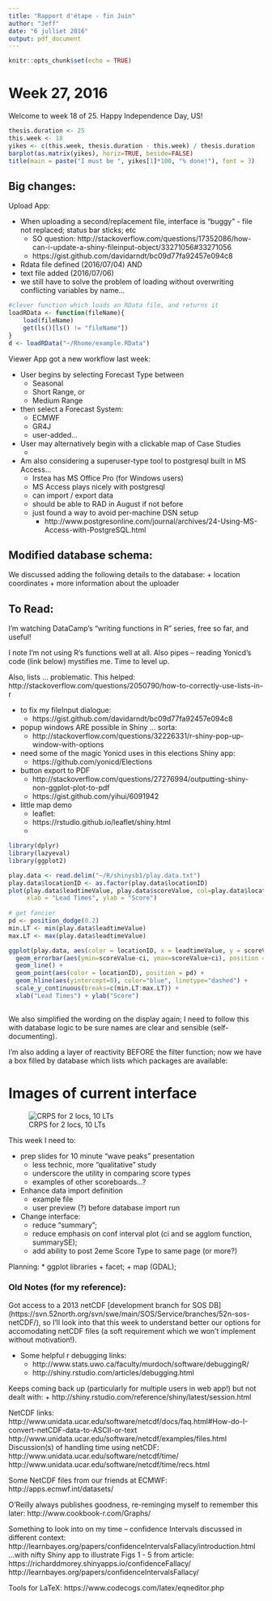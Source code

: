 ```yaml
---
title: "Rapport d'étape - fin Juin"
author: "Jeff"
date: "6 julliet 2016"
output: pdf_document
---
```


```r
knitr::opts_chunk$set(echo = TRUE)
```
# Week 27, 2016
Welcome to week 18 of 25. Happy Independence Day, US!

```r
thesis.duration <- 25
this.week <- 18
yikes <- c(this.week, thesis.duration - this.week) / thesis.duration
barplot(as.matrix(yikes), horiz=TRUE, beside=FALSE)
title(main = paste("I must be ", yikes[1]*100, "% done!"), font = 3)

```

## Big changes:

Upload App:

 * When uploading a second/replacement file, interface is "buggy" - file not replaced; status bar sticks; etc
    + SO question: http://stackoverflow.com/questions/17352086/how-can-i-update-a-shiny-fileinput-object/33271056#33271056
    + https://gist.github.com/davidarndt/bc09d77fa92457e094c8
 * Rdata file defined (2016/07/04) AND 
 * text file added (2016/07/06)
 * we still have to solve the problem of loading without overwriting conflicting variables by name...
 
```r
#clever function which loads an RData file, and returns it
loadRData <- function(fileName){
    load(fileName)
    get(ls()[ls() != "fileName"])
}
d <- loadRData("~/Rhome/example.RData")
```

Viewer App got a new workflow last week:

* User begins by selecting Forecast Type between
    + Seasonal
    + Short Range, or
    + Medium Range

* then select a Forecast System:
    + ECMWF
    + GR4J
    + user-added...
    
* User may alternatively begin with a clickable map of Case Studies
    + 
    

* Am also considering a superuser-type tool to postgresql built in MS Access...
    + Irstea has MS Office Pro (for Windows users)
    + MS Access plays nicely with postgresql
    + can import / export data
    + should be able to RAD in August if not before
    + just found a way to avoid per-machine DSN setup
        + http://www.postgresonline.com/journal/archives/24-Using-MS-Access-with-PostgreSQL.html
        
 

## Modified database schema:

We discussed adding the following details to the database:
    + location coordinates
    + more information about the uploader

## To Read:
I'm watching DataCamp's "writing functions in R" series, free so far, and useful!

I note I'm not using R's functions well at all. Also pipes -- reading Yonicd's code (link below) mystifies me. Time to level up.

Also, lists ... problematic. This helped: http://stackoverflow.com/questions/2050790/how-to-correctly-use-lists-in-r

* to fix my fileInput dialogue:
    + https://gist.github.com/davidarndt/bc09d77fa92457e094c8
    
* popup windows ARE possible in Shiny ... sorta:
    + http://stackoverflow.com/questions/32226331/r-shiny-pop-up-window-with-options
* need some of the magic Yonicd uses in this elections Shiny app:
    + https://github.com/yonicd/Elections

* button export to PDF
    + http://stackoverflow.com/questions/27276994/outputting-shiny-non-ggplot-plot-to-pdf
    + https://gist.github.com/yihui/6091942
    
* little map demo
    + leaflet:
    + https://rstudio.github.io/leaflet/shiny.html
    +     
    
 

```r
library(dplyr)
library(lazyeval)
library(ggplot2)

play.data <- read.delim("~/R/shinysb1/play.data.txt")
play.data$locationID <- as.factor(play.data$locationID)
plot(play.data$leadtimeValue, play.data$scoreValue, col=play.data$locationID, 
     xlab = "Lead Times", ylab = "Score")
     
# get fancier
pd <- position_dodge(0.2)
min.LT <- min(play.data$leadtimeValue)
max.LT <- max(play.data$leadtimeValue)

ggplot(play.data, aes(color = locationID, x = leadtimeValue, y = scoreValue )) +
  geom_errorbar(aes(ymin=scoreValue-ci, ymax=scoreValue+ci), position = pd) + # , color="grey"
  geom_line() +
  geom_point(aes(color = locationID), position = pd) +
  geom_hline(aes(yintercept=0), color="blue", linetype="dashed") + 
  scale_y_continuous(breaks=c(min.LT:max.LT)) +
  xlab("Lead Times") + ylab("Score")
     
```

 
 

We also simplified the wording on the display again; I need to follow this with database logic to be sure names are clear and sensible (self-documenting).

I'm also adding a layer of reactivity BEFORE the filter function; now we have a box filled by database which lists which packages are available:


# Images of current interface
![CRPS for 2 locs, 10 LTs](figures/2016-06-17_2locsCRPS.png)

This week I need to: 

* prep slides for 10 minute "wave peaks" presentation
    + less technic, more "qualitative" study
    + underscore the utility in comparing score types
    + examples of other scoreboards...?
    
* Enhance data import definition 
    + example file
    + user preview (?) before database import run
    
* Change interface:
    + reduce "summary";
    + reduce emphasis on conf interval plot (ci and se agglom function, summarySE);
    + add ability to post 2eme Score Type to same page (or more?)
    
Planning:
* ggplot libraries
    + facet;
    + map (GDAL);
    



### Old Notes (for my reference):

Got access to a 2013 netCDF [development branch for SOS DB] (https://svn.52north.org/svn/swe/main/SOS/Service/branches/52n-sos-netCDF/), so I'll look into that this week to understand better our options for accomodating netCDF files (a soft requirement which we won't implement without motivation!).

* Some helpful r debugging links:
    + http://www.stats.uwo.ca/faculty/murdoch/software/debuggingR/
    + http://shiny.rstudio.com/articles/debugging.html

Keeps coming back up (particularly for multiple users in web app!) but not dealt with:
    + http://shiny.rstudio.com/reference/shiny/latest/session.html

NetCDF links:
http://www.unidata.ucar.edu/software/netcdf/docs/faq.html#How-do-I-convert-netCDF-data-to-ASCII-or-text
http://www.unidata.ucar.edu/software/netcdf/examples/files.html
Discussion(s) of handling time using netCDF:
http://www.unidata.ucar.edu/software/netcdf/time/
http://www.unidata.ucar.edu/software/netcdf/time/recs.html

Some NetCDF files from our friends at ECMWF:
http://apps.ecmwf.int/datasets/

O'Reilly always publishes goodness, re-reminging myself to remember this later:
http://www.cookbook-r.com/Graphs/

Something to look into on my time -- confidence Intervals discussed in different context:
http://learnbayes.org/papers/confidenceIntervalsFallacy/introduction.html
...with nifty Shiny app to illustrate Figs 1 - 5 from article:
https://richarddmorey.shinyapps.io/confidenceFallacy/
http://learnbayes.org/papers/confidenceIntervalsFallacy/

Tools for LaTeX:
https://www.codecogs.com/latex/eqneditor.php


